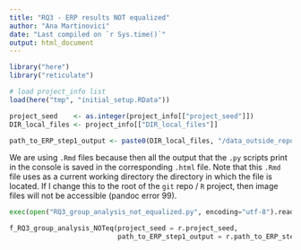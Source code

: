 ```yaml
---
title: "RQ3 - ERP results NOT equalized"
author: "Ana Martinovici"
date: "Last compiled on `r Sys.time()`"
output: html_document
---
```


```r

library("here")
library("reticulate")

# load project_info list
load(here("tmp", "initial_setup.RData"))

project_seed    <- as.integer(project_info[["project_seed"]])
DIR_local_files <- project_info[["DIR_local_files"]]

path_to_ERP_step1_output <- paste0(DIR_local_files, "/data_outside_repo/processed_data/ERP/step1/")

```

We are using `.Rmd` files because then all the output that the `.py` scripts print in the console is saved in the corresponding `.html` file. Note that this `.Rmd` file uses as a current working directory the directory in which the file is located. If I change this to the root of the `git` repo / `R` project, then image files will not be accessible (pandoc error 99).

```python
exec(open("RQ3_group_analysis_not_equalized.py", encoding="utf-8").read())

f_RQ3_group_analysis_NOTeq(project_seed = r.project_seed, 
                           path_to_ERP_step1_output = r.path_to_ERP_step1_output)

```
